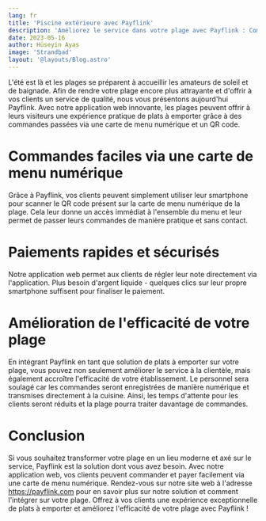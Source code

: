 ```yaml
---
lang: fr
title: 'Piscine extérieure avec Payflink'
description: 'Améliorez le service dans votre plage avec Payflink : Commandes et paiements numériques via un QR code'
date: 2023-05-16
author: Hüseyin Ayas
image: 'Strandbad'
layout: '@layouts/Blog.astro'
---
```


L'été est là et les plages se préparent à accueillir les amateurs de soleil et de baignade. Afin de rendre votre plage encore plus attrayante et d'offrir à vos clients un service de qualité, nous vous présentons aujourd'hui Payflink. Avec notre application web innovante, les plages peuvent offrir à leurs visiteurs une expérience pratique de plats à emporter grâce à des commandes passées via une carte de menu numérique et un QR code.

# Commandes faciles via une carte de menu numérique
Grâce à Payflink, vos clients peuvent simplement utiliser leur smartphone pour scanner le QR code présent sur la carte de menu numérique de la plage. Cela leur donne un accès immédiat à l'ensemble du menu et leur permet de passer leurs commandes de manière pratique et sans contact.

# Paiements rapides et sécurisés
Notre application web permet aux clients de régler leur note directement via l'application. Plus besoin d'argent liquide - quelques clics sur leur propre smartphone suffisent pour finaliser le paiement.

# Amélioration de l'efficacité de votre plage
En intégrant Payflink en tant que solution de plats à emporter sur votre plage, vous pouvez non seulement améliorer le service à la clientèle, mais également accroître l'efficacité de votre établissement. Le personnel sera soulagé car les commandes seront enregistrées de manière numérique et transmises directement à la cuisine. Ainsi, les temps d'attente pour les clients seront réduits et la plage pourra traiter davantage de commandes.

# Conclusion
Si vous souhaitez transformer votre plage en un lieu moderne et axé sur le service, Payflink est la solution dont vous avez besoin. Avec notre application web, vos clients peuvent commander et payer facilement via une carte de menu numérique. Rendez-vous sur notre site web à l'adresse https://payflink.com pour en savoir plus sur notre solution et comment l'intégrer sur votre plage. Offrez à vos clients une expérience exceptionnelle de plats à emporter et améliorez l'efficacité de votre plage avec Payflink !